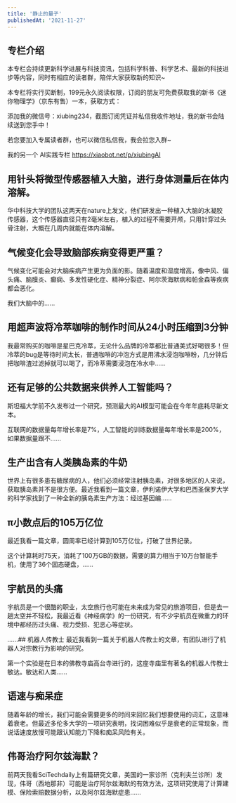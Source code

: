 ```yaml
---
title: '静止的量子'
publishedAt: '2021-11-27'
---
```


## 专栏介绍

本专栏会持续更新科学进展与科技资讯，包括科学科普、科学艺术、最新的科技进步等内容，同时有相应的读者群，陪伴大家获取新的知识~  
  
本专栏将实行买断制，199元永久阅读权限，订阅的朋友可免费获取我的新书《迷你物理学》（京东有售）一本，获取方式：  
  
添加我的微信号：xiubing234，截图订阅凭证并私信我收件地址，我的新书会陆续送到您手中！  
  
若您要加入专属读者群，也可以微信私信我，我会拉您入群~  
  
我的另一个 AI实践专栏 https://xiaobot.net/p/xiubingAI

## 用针头将微型传感器植入大脑，进行身体测量后在体内溶解。
华中科技大学的团队这两天在nature上发文，他们研发出一种植入大脑的水凝胶传感器，这个传感器直径只有2毫米左右，植入的过程不需要开颅，只用针穿过头骨注射，大概在几周内就能在体内溶解。

## 气候变化会导致脑部疾病变得更严重？
气候变化可能会对大脑疾病产生更为负面的影。随着温度和湿度增高，像中风、偏头痛、脑膜炎、癫痫、多发性硬化症、精神分裂症、阿尔茨海默病和帕金森等疾病都会恶化。

我们大脑中的......

## 用超声波将冷萃咖啡的制作时间从24小时压缩到3分钟
我最常购买的咖啡是星巴克冷萃，无论什么品牌的冷萃都比普通美式好喝很多！但冷萃的bug是等待时间太长，普通咖啡的冲泡方式是用沸水浸泡咖啡粉，几分钟后把咖啡渣过滤掉就可以喝了，而冷萃需要浸泡在冷水中......

## 还有足够的公共数据来供养人工智能吗？
斯坦福大学前不久发布过一个研究，预测最大的AI模型可能会在今年年底耗尽新文本。

互联网的数据量每年增长率是7%，人工智能的训练数据量每年增长率是200%，如果数据量跟不......

## 生产出含有人类胰岛素的牛奶
世界上有很多患有糖尿病的人，他们必须经常注射胰岛素，对很多地区的人来说，获取胰岛素并不是很方便。最近我看到一篇文章，伊利诺伊大学和巴西圣保罗大学的科学家找到了一种全新的胰岛素生产方法：经过基因编......

## π小数点后的105万亿位
最近我看一篇文章，圆周率已经计算到105万亿位，打破了世界纪录。

这个计算耗时75天，消耗了100万GB的数据，需要的算力相当于10万台智能手机，使用了36个固态硬盘，......

## 宇航员的头痛
宇航员是一个很酷的职业，太空旅行也可能在未来成为常见的旅游项目，但是去一趟太空并不轻松，我最近看《神经病学》的一份研究，有不少宇航员在微重力的环境中都经历过头痛、视力受损、犯恶心等症状。

......## 机器人传教士
最近我看到一篇关于机器人传教士的文章，有团队进行了机器人对宗教行为影响的研究。

第一个实验是在日本的佛教寺庙高台寺进行的，这座寺庙里有著名的机器人传教士敏达。敏达和人类......

## 语速与痴呆症
随着年龄的增长，我们可能会需要更多的时间来回忆我们想要使用的词汇，这意味着衰老。但最近多伦多大学的一项研究表明，找词困难似乎是衰老的正常现象，而说话速度放慢可能跟认知能力下降和痴呆风险有关。

## 伟哥治疗阿尔兹海默？
前两天我看SciTechdaily上有篇研究文章，美国的一家诊所（克利夫兰诊所）发现，伟哥（西地那非）可能是治疗阿尔兹海默的有效方法，这项研究使用了计算建模、保险索赔数据分析，以及阿尔兹海默症患......

